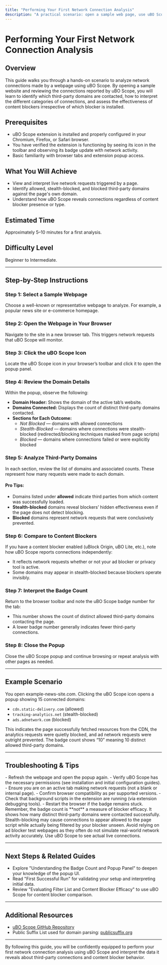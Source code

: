 ```yaml
---
title: "Performing Your First Network Connection Analysis"
description: "A practical scenario: open a sample web page, use uBO Scope to review which third-party domains are connecting, and learn how to identify when content blockers are or aren't effective (regardless of which is present)."
---
```


# Performing Your First Network Connection Analysis

## Overview
This guide walks you through a hands-on scenario to analyze network connections made by a webpage using uBO Scope. By opening a sample website and reviewing the connections reported by uBO Scope, you will learn to identify which third-party domains are contacted, how to interpret the different categories of connections, and assess the effectiveness of content blockers irrespective of which blocker is installed.

## Prerequisites
- uBO Scope extension is installed and properly configured in your Chromium, Firefox, or Safari browser.
- You have verified the extension is functioning by seeing its icon in the toolbar and observing its badge update with network activity.
- Basic familiarity with browser tabs and extension popup access.

## What You Will Achieve
- View and interpret live network requests triggered by a page.
- Identify allowed, stealth-blocked, and blocked third-party domains against the page's own domain.
- Understand how uBO Scope reveals connections regardless of content blocker presence or type.

## Estimated Time
Approximately 5–10 minutes for a first analysis.

## Difficulty Level
Beginner to Intermediate.

---

## Step-by-Step Instructions

### Step 1: Select a Sample Webpage
Choose a well-known or representative webpage to analyze. For example, a popular news site or e-commerce homepage.

### Step 2: Open the Webpage in Your Browser
Navigate to the site in a new browser tab. This triggers network requests that uBO Scope will monitor.

### Step 3: Click the uBO Scope Icon
Locate the uBO Scope icon in your browser’s toolbar and click it to open the popup panel.

### Step 4: Review the Domain Details
Within the popup, observe the following:
- **Domain Header:** Shows the domain of the active tab’s website.
- **Domains Connected:** Displays the count of distinct third-party domains contacted.
- **Sections for Each Outcome:** 
  - *Not Blocked* — domains with allowed connections
  - *Stealth-Blocked* — domains where connections were stealth-blocked (redirected/blocking techniques masked from page scripts)
  - *Blocked* — domains where connections failed or were explicitly blocked

### Step 5: Analyze Third-Party Domains
In each section, review the list of domains and associated counts. These represent how many requests were made to each domain.

#### Pro Tips:
- Domains listed under **allowed** indicate third parties from which content was successfully loaded.
- **Stealth-blocked** domains reveal blockers’ hidden effectiveness even if the page does not detect blocking.
- **Blocked** domains represent network requests that were conclusively prevented.

### Step 6: Compare to Content Blockers
If you have a content blocker enabled (uBlock Origin, uBO Lite, etc.), note how uBO Scope reports connections independently:
- It reflects network requests whether or not your ad blocker or privacy tool is active.
- Some domains may appear in stealth-blocked because blockers operate invisibly.

### Step 7: Interpret the Badge Count
Return to the browser toolbar and note the uBO Scope badge number for the tab:
- This number shows the count of distinct allowed third-party domains contacting the page.
- A lower badge number generally indicates fewer third-party connections.

### Step 8: Close the Popup
Close the uBO Scope popup and continue browsing or repeat analysis with other pages as needed.

---

## Example Scenario
You open example-news-site.com. Clicking the uBO Scope icon opens a popup showing 15 connected domains:
- `cdn.static-delivery.com` (allowed)
- `tracking-analytics.net` (stealth-blocked)
- `ads.adnetwork.com` (blocked)

This indicates the page successfully fetched resources from the CDN, the analytics requests were quietly blocked, and ad network requests were outright prevented. The badge count shows “10” meaning 10 distinct allowed third-party domains.

---

## Troubleshooting & Tips

<AccordionGroup title="Common Issues Encountered During First Analysis">
<Accordion title="No Data in Popup">
- Refresh the webpage and open the popup again.
- Verify uBO Scope has the necessary permissions (see installation and initial configuration guides).
- Ensure you are on an active tab making network requests (not a blank or internal page).
</Accordion>
<Accordion title="Badge Count Does Not Appear or Update">
- Confirm browser compatibility as per supported versions.
- Check that background scripts in the extension are running (via extension debugging tools).
- Restart the browser if the badge remains stuck.
</Accordion>
</AccordionGroup>

<Tip>
Remember, the badge count is **not** a measure of blocker efficacy. It shows how many distinct third-party domains were contacted successfully.
</Tip>

<Tip>
Stealth-blocking may cause connections to appear allowed to the page script while actually being filtered by your blocker unseen.
</Tip>

<Warning>
Avoid relying on ad blocker test webpages as they often do not simulate real-world network activity accurately. Use uBO Scope to see actual live connections.
</Warning>

---

## Next Steps & Related Guides
- Explore "Understanding the Badge Count and Popup Panel" to deepen your knowledge of the popup UI.
- Read "First Successful Run" for validating your setup and interpreting initial data.
- Review "Evaluating Filter List and Content Blocker Efficacy" to use uBO Scope for content blocker comparison.

---

## Additional Resources
- [uBO Scope GitHub Repository](https://github.com/gorhill/uBO-Scope)
- Public Suffix List used for domain parsing: [publicsuffix.org](https://publicsuffix.org/list/)

---

By following this guide, you will be confidently equipped to perform your first network connection analysis using uBO Scope and interpret the data it reveals about third-party connections and content blocker behavior.